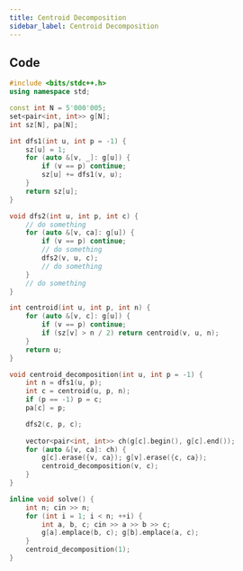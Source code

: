 ```yaml
---
title: Centroid Decomposition
sidebar_label: Centroid Decomposition
---
```


## Code

```cpp
#include <bits/stdc++.h>
using namespace std;

const int N = 5'000'005;
set<pair<int, int>> g[N];
int sz[N], pa[N];

int dfs1(int u, int p = -1) {
    sz[u] = 1;
    for (auto &[v, _]: g[u]) {
        if (v == p) continue;
        sz[u] += dfs1(v, u);
    }
    return sz[u];
}

void dfs2(int u, int p, int c) {
    // do something
    for (auto &[v, ca]: g[u]) {
        if (v == p) continue;
        // do something
        dfs2(v, u, c);
        // do something
    }
    // do something
}

int centroid(int u, int p, int n) {
    for (auto &[v, c]: g[u]) {
        if (v == p) continue;
        if (sz[v] > n / 2) return centroid(v, u, n);
    }
    return u;
}

void centroid_decomposition(int u, int p = -1) {
    int n = dfs1(u, p);
    int c = centroid(u, p, n);
    if (p == -1) p = c;
    pa[c] = p;

    dfs2(c, p, c);
    
    vector<pair<int, int>> ch(g[c].begin(), g[c].end());
    for (auto &[v, ca]: ch) {
        g[c].erase({v, ca}); g[v].erase({c, ca});
        centroid_decomposition(v, c);
    }
}

inline void solve() {
    int n; cin >> n;
    for (int i = 1; i < n; ++i) {
        int a, b, c; cin >> a >> b >> c;
        g[a].emplace(b, c); g[b].emplace(a, c);
    }
    centroid_decomposition(1);
}
```

